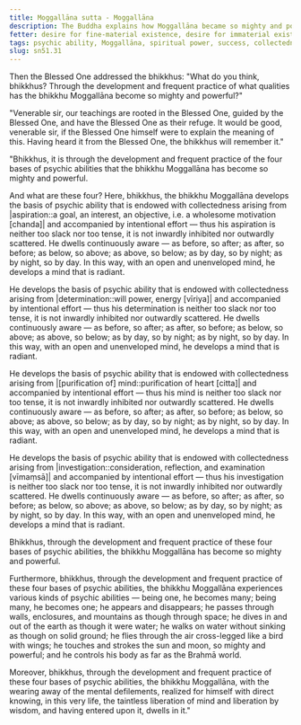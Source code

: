 ```yaml
---
title: Moggallāna sutta - Moggallāna
description: The Buddha explains how Moggallāna became so mighty and powerful through the development and frequent practice of the four bases of psychic abilities.
fetter: desire for fine-material existence, desire for immaterial existence, conceit, restlessness, ignorance
tags: psychic ability, Moggallāna, spiritual power, success, collectedness, aspiration, persistence, energy, mind, investigation, reflection, close examination, analysis, sn, sn45-56, sn51
slug: sn51.31
---
```


Then the Blessed One addressed the bhikkhus: "What do you think, bhikkhus? Through the development and frequent practice of what qualities has the bhikkhu Moggallāna become so mighty and powerful?"

"Venerable sir, our teachings are rooted in the Blessed One, guided by the Blessed One, and have the Blessed One as their refuge. It would be good, venerable sir, if the Blessed One himself were to explain the meaning of this. Having heard it from the Blessed One, the bhikkhus will remember it."

"Bhikkhus, it is through the development and frequent practice of the four bases of psychic abilities that the bhikkhu Moggallāna has become so mighty and powerful.

And what are these four? Here, bhikkhus, the bhikkhu Moggallāna develops the basis of psychic ability that is endowed with collectedness arising from |aspiration::a goal, an interest, an objective, i.e. a wholesome motivation [chanda]| and accompanied by intentional effort — thus his aspiration is neither too slack nor too tense, it is not inwardly inhibited nor outwardly scattered. He dwells continuously aware — as before, so after; as after, so before; as below, so above; as above, so below; as by day, so by night; as by night, so by day. In this way, with an open and unenveloped mind, he develops a mind that is radiant.

He develops the basis of psychic ability that is endowed with collectedness arising from |determination::will power, energy [vīriya]| and accompanied by intentional effort — thus his determination is neither too slack nor too tense, it is not inwardly inhibited nor outwardly scattered. He dwells continuously aware — as before, so after; as after, so before; as below, so above; as above, so below; as by day, so by night; as by night, so by day. In this way, with an open and unenveloped mind, he develops a mind that is radiant.

He develops the basis of psychic ability that is endowed with collectedness arising from |[purification of] mind::purification of heart [citta]| and accompanied by intentional effort — thus his mind is neither too slack nor too tense, it is not inwardly inhibited nor outwardly scattered. He dwells continuously aware — as before, so after; as after, so before; as below, so above; as above, so below; as by day, so by night; as by night, so by day. In this way, with an open and unenveloped mind, he develops a mind that is radiant.

He develops the basis of psychic ability that is endowed with collectedness arising from |investigation::consideration, reflection, and examination [vīmaṃsā]| and accompanied by intentional effort — thus his investigation is neither too slack nor too tense, it is not inwardly inhibited nor outwardly scattered. He dwells continuously aware — as before, so after; as after, so before; as below, so above; as above, so below; as by day, so by night; as by night, so by day. In this way, with an open and unenveloped mind, he develops a mind that is radiant.

Bhikkhus, through the development and frequent practice of these four bases of psychic abilities, the bhikkhu Moggallāna has become so mighty and powerful.

Furthermore, bhikkhus, through the development and frequent practice of these four bases of psychic abilities, the bhikkhu Moggallāna experiences various kinds of psychic abilities — being one, he becomes many; being many, he becomes one; he appears and disappears; he passes through walls, enclosures, and mountains as though through space; he dives in and out of the earth as though it were water; he walks on water without sinking as though on solid ground; he flies through the air cross-legged like a bird with wings; he touches and strokes the sun and moon, so mighty and powerful; and he controls his body as far as the Brahmā world.

Moreover, bhikkhus, through the development and frequent practice of these four bases of psychic abilities, the bhikkhu Moggallāna, with the wearing away of the mental defilements, realized for himself with direct knowing, in this very life, the taintless liberation of mind and liberation by wisdom, and having entered upon it, dwells in it."